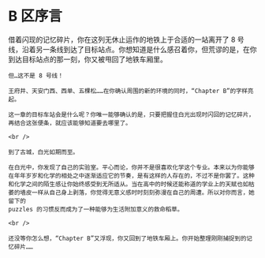 # B 区序言

<div style={{ color: `rgb(171, 25, 66)` }}>
    借着闪现的记忆碎片，你在这列无休止运作的地铁上于合适的一站离开了 8
    号线，沿着另一条线到达了目标站点。你想知道是什么感召着你，但荒谬的是，在你到达目标站点的那一刻，你又被甩回了地铁车厢里。

    但…这不是 8 号线！

    王府井、天安门西、西单、五棵松……在你确认周围的新的环境的同时，“Chapter B”的字样亮起。

    这一章的目标车站会是什么呢？你唯一能够确认的是，只要把握住白光出现时闪回的记忆碎片，再结合这张便条，就应该能够知道要去哪里了。

    <br />

    到了古城，白光如期而至。

    在白光中，你发现了自己的实验室。平心而论，你并不是很喜欢化学这个专业。本来以为你能够在年年岁岁和化学的相处之中逐渐适应它的节奏，是有这样的人存在的，不过不是你罢了。这种和化学之间的陌生感让你始终感受到无所适从。当在高中的时候还能称道的学业上的天赋也如枯萎的墙皮一样从自己身上剥落，你觉得无意义感时时刻刻弥漫在自己的周遭。所以对你而言，她留下的
    puzzles 的习惯反而成为了一种能够为生活附加意义的救命稻草。

    <br />

    还没等你怎么想，“Chapter B”又浮现，你又回到了地铁车厢上。你开始整理刚刚捕捉到的记忆碎片……

</div>
